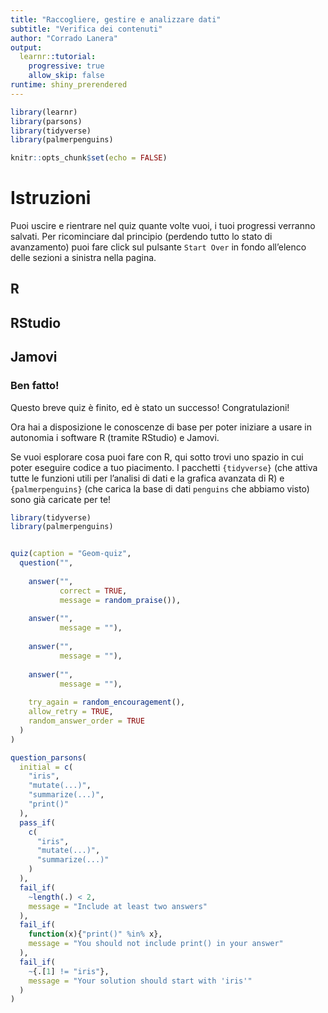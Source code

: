 ```yaml
---
title: "Raccogliere, gestire e analizzare dati"
subtitle: "Verifica dei contenuti"
author: "Corrado Lanera"
output:
  learnr::tutorial:
    progressive: true
    allow_skip: false
runtime: shiny_prerendered
---
```


```r
library(learnr)
library(parsons)
library(tidyverse)
library(palmerpenguins)

knitr::opts_chunk$set(echo = FALSE)
```


# Istruzioni

Puoi uscire e rientrare nel quiz quante volte vuoi, i tuoi progressi 
verranno salvati. Per ricominciare dal principio (perdendo tutto lo 
stato di avanzamento) puoi fare click sul pulsante `Start Over` in 
fondo all'elenco delle sezioni a sinistra nella pagina.

## R

## RStudio

## Jamovi


### Ben fatto! {data-allow-skip=TRUE}

Questo breve quiz è finito, ed è stato un successo!
Congratulazioni!

Ora hai a disposizione le conoscenze di base per poter iniziare a usare
in autonomia i software R (tramite RStudio) e Jamovi.

Se vuoi esplorare cosa puoi fare con R, qui sotto trovi uno spazio in 
cui poter eseguire codice a tuo piacimento. I pacchetti `{tidyverse}`
(che attiva tutte le funzioni utili per l'analisi di dati e la grafica
avanzata di R) e `{palmerpenguins}` (che carica la base di dati `penguins` che abbiamo visto) sono già caricate per te!

```r
library(tidyverse)
library(palmerpenguins)



```










```r
quiz(caption = "Geom-quiz",
  question("",
           
    answer("",
           correct = TRUE,
           message = random_praise()),
    
    answer("",
           message = ""),
    
    answer("",
           message = ""),
    
    answer("",
           message = ""),
    
    try_again = random_encouragement(),
    allow_retry = TRUE,
    random_answer_order = TRUE
  )
)
```



```r
question_parsons(
  initial = c(
    "iris",
    "mutate(...)",
    "summarize(...)",
    "print()"
  ),
  pass_if(
    c(
      "iris",
      "mutate(...)",
      "summarize(...)"
    )
  ),
  fail_if(
    ~length(.) < 2,
    message = "Include at least two answers"
  ),
  fail_if(
    function(x){"print()" %in% x},
    message = "You should not include print() in your answer"
  ),
  fail_if(
    ~{.[1] != "iris"},
    message = "Your solution should start with 'iris'"
  )
)
```


